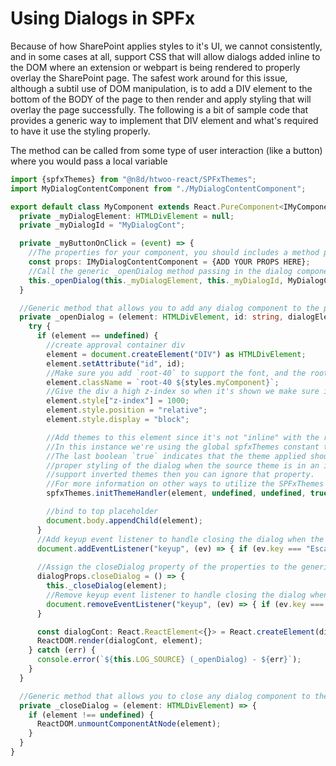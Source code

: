
<Meta title="Advanced/Using Dialogs in SPFx" />

# Using Dialogs in SPFx

Because of how SharePoint applies styles to it's UI, we cannot consistently, and in some cases at all, support CSS that will allow dialogs added inline to the DOM where an extension or webpart is being rendered to properly overlay the SharePoint page. The safest work around for this issue, although a subtil use of DOM manipulation, is to add a DIV element to the bottom of the BODY of the page to then render and apply styling that will overlay the page successfully.  The following is a bit of sample code that provides a generic way to implement that DIV element and what's required to have it use the styling properly.

The method can be called from some type of user interaction (like a button) where you would pass a local variable 

```typescript
import {spfxThemes} from "@n8d/htwoo-react/SPFxThemes";
import MyDialogContentComponent from "./MyDialogContentComponent";

export default class MyComponent extends React.PureComponent<IMyComponentProps, IMyComponentState> {
  private _myDialogElement: HTMLDivElement = null;
  private _myDialogId = "MyDialogCont";

  private _myButtonOnClick = (event) => {
    //The properties for your component, you should includes a method property to handle the closeDialog event.
    const props: IMyDialogContentComponent = {ADD YOUR PROPS HERE};
    //Call the generic _openDialog method passing in the dialog component you want to load into the page.
    this._openDialog(this._myDialogElement, this._myDialogId, MyDialogContentComponent, props);
  }

  //Generic method that allows you to add any dialog component to the page
  private _openDialog = (element: HTMLDivElement, id: string, dialogElement: any, dialogProps: any): void => {
    try {
      if (element == undefined) {
        //create approval container div
        element = document.createElement("DIV") as HTMLDivElement;
        element.setAttribute("id", id);
        //Make sure you add `root-40` to support the font, and the root class (namespacing class) so that the htwoo styles are available to your dialog
        element.className = `root-40 ${styles.myComponent}`;
        //Give the div a high z-index so when it's shown we make sure it overlays the whole page.
        element.style["z-index"] = 1000;
        element.style.position = "relative";
        element.style.display = "block";

        //Add themes to this element since it's not "inline" with the root DOM element of the SPFx solution
        //In this instance we're using the global spfxThemes constant that was defined in SPFxThemes class
        //The last boolean `true` indicates that the theme applied should use the page theme, this allows
        //proper styling of the dialog when the source theme is in an inverted section. If the solution doesn't
        //support inverted themes then you can ignore that property.
        //For more information on other ways to utilize the SPFxThemes class please see the `Adavanced/SPFxThemes Class` docs.
        spfxThemes.initThemeHandler(element, undefined, undefined, true);

        //bind to top placeholder
        document.body.appendChild(element);
      }
      //Add keyup event listener to handle closing the dialog when the user presses the Escape key.
      document.addEventListener("keyup", (ev) => { if (ev.key === "Escape") { this._closeDialog(element) } });
      
      //Assign the closeDialog property of the properties to the generic _closeDialog handler
      dialogProps.closeDialog = () => {
        this._closeDialog(element);
        //Remove keyup event listener to handle closing the dialog when the user presses the Escape key.
        document.removeEventListener("keyup", (ev) => { if (ev.key === "Escape") { this._closeDialog(element) } });
      }

      const dialogCont: React.ReactElement<{}> = React.createElement(dialogElement, dialogProps);
      ReactDOM.render(dialogCont, element);
    } catch (err) {
      console.error(`${this.LOG_SOURCE} (_openDialog) - ${err}`);
    }
  }

  //Generic method that allows you to close any dialog component to the page
  private _closeDialog = (element: HTMLDivElement) => {
    if (element !== undefined) {
      ReactDOM.unmountComponentAtNode(element);
    }
  }
}
```
